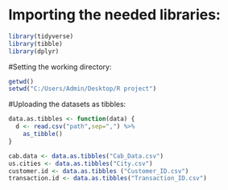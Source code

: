 # Importing the needed libraries:

```{r}
library(tidyverse)
library(tibble)
library(dplyr)
```

#Setting the working directory:

```{r}
getwd()
setwd("C:/Users/Admin/Desktop/R project")
```

#Uploading the datasets as tibbles:

```{r}
data.as.tibbles <- function(data) {
  d <- read.csv("path",sep=",") %>%
    as_tibble()
}

cab.data <- data.as.tibbles("Cab_Data.csv")
us.cities <- data.as.tibbles("City.csv")
customer.id <- data.as.tibbles ("Customer_ID.csv")
transaction.id <- data.as.tibbles("Transaction_ID.csv")

```

```{r}

```

